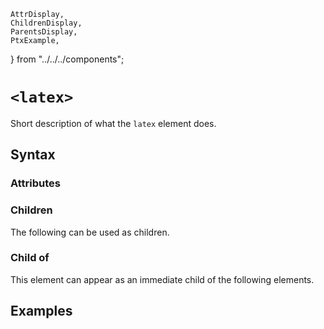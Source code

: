     AttrDisplay,
    ChildrenDisplay,
    ParentsDisplay,
    PtxExample,
} from "../../../components";

# `<latex>`

Short description of what the `latex` element does.

## Syntax

### Attributes

<AttrDisplay name="latex" />

### Children

The following can be used as children.

<ChildrenDisplay name="latex" />

### Child of

This element can appear as an immediate child of the following elements.

<ParentsDisplay name="latex" />

## Examples

    